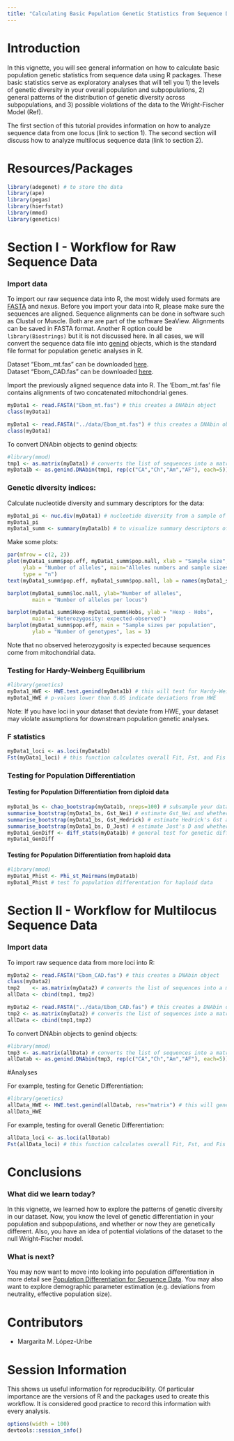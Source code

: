 ```yaml
---
title: "Calculating Basic Population Genetic Statistics from Sequence Data"
---
```


Introduction
=========

In this vignette, you will see general information on how to calculate basic
population genetic statistics from sequence data using R packages. These basic
statistics serve as exploratory analyses that will tell you 1) the levels of
genetic diversity in your overall population and subpopulations, 2) general
patterns of the distribution of genetic diversity across subpopulations, and 3)
possible violations of the data to the Wright-Fischer Model (Ref).

The first section of this tutorial provides information on how to analyze
sequence data from one locus (link to section 1). The second section will
discuss how to analyze multilocus sequence data (link to section 2).


Resources/Packages
=========
```r
library(adegenet) # to store the data
library(ape)
library(pegas)
library(hierfstat)
library(mmod)
library(genetics)
```

Section I - Workflow for Raw Sequence Data
========

### Import data
To import our raw sequence data into R, the most widely used formats are
[FASTA](http://www.ncbi.nlm.nih.gov/BLAST/fasta.html) and nexus. Before you
import your data into R, please make sure the sequences are aligned. Sequence
alignments can be done in software such as Clustal or Muscle. Both are are part
of the software SeaView. Alignments can be saved in FASTA format. Another R
option could be `library(Biostrings)` but it is not discussed here. In all
cases, we will convert the sequence data file into
[genind](http://www.inside-r.org/packages/cran/adegenet/docs/.valid.genind)
objects, which is the standard file format for population genetic analyses in R.

Dataset "Ebom_mt.fas" can be downloaded 
[here](https://github.com/NESCent/popgenInfo/tree/master/data/Ebom_mt.fas).    
Dataset "Ebom_CAD.fas" can be downloaded 
[here](https://github.com/NESCent/popgenInfo/tree/master/data/Ebom_CAD.fas).

Import the previously aligned sequence data into R. The 'Ebom_mt.fas' file
contains alignments of two concatenated mitochondrial genes.

```r
myData1 <- read.FASTA("Ebom_mt.fas") # this creates a DNAbin object
class(myData1)
```

```r
myData1 <- read.FASTA("../data/Ebom_mt.fas") # this creates a DNAbin object
class(myData1)
```

To convert DNAbin objects to genind objects:

```r
#library(mmod)
tmp1 <- as.matrix(myData1) # converts the list of sequences into a matrix
myData1b <- as.genind.DNAbin(tmp1, rep(c("CA","Ch","Am","AF"), each=5))
```

### Genetic diversity indices:
Calculate nucleotide diversity and summary descriptors for the data:

```r
myData1_pi <- nuc.div(myData1) # nucleotide diversity from a sample of DNA sequences in DNAbin format
myData1_pi
myData1_summ <- summary(myData1b) # to visualize summary descriptors of your sequence data file
```
Make some plots:

```r
par(mfrow = c(2, 2))
plot(myData1_summ$pop.eff, myData1_summ$pop.nall, xlab = "Sample size",
	 ylab = "Number of alleles", main="Alleles numbers and sample sizes",
	 type = "n")
text(myData1_summ$pop.eff, myData1_summ$pop.nall, lab = names(myData1_summ$pop.eff))

barplot(myData1_summ$loc.nall, ylab="Number of alleles", 
		main = "Number of alleles per locus")

barplot(myData1_summ$Hexp-myData1_summ$Hobs, ylab = "Hexp - Hobs",
		main = "Heterozygosity: expected-observed")
barplot(myData1_summ$pop.eff, main = "Sample sizes per population",
		ylab = "Number of genotypes", las = 3)
```

Note that no observed heterozygosity is expected because sequences come from
mitochondrial data.

### Testing for Hardy-Weinberg Equilibrium
```r
#library(genetics)
myData1_HWE <- HWE.test.genind(myData1b) # this will test for Hardy-Weinberg equilibrium
myData1_HWE # p-values lower than 0.05 indicate deviations from HWE
```
Note: If you have loci in your dataset that deviate from HWE, your dataset may violate assumptions for downstream population genetic analyses.

### F statistics
```r
myData1_loci <- as.loci(myData1b) 
Fst(myData1_loci) # this function calculates overall Fit, Fst, and Fis of the dataset
```

### Testing for Population Differentiation

#### Testing for Population Differentiation from diploid data

```r
myData1_bs <- chao_bootstrap(myData1b, nreps=100) # subsample your dataset multiple times to estimate significance of genetic differentiation statistics 
summarise_bootstrap(myData1_bs, Gst_Nei) # estimate Gst_Nei and whether or not it is significant
summarise_bootstrap(myData1_bs, Gst_Hedrick) # estimate Hedrick's Gst and whether or not it is significant
summarise_bootstrap(myData1_bs, D_Jost) # estimate Jost's D and whether or not it is significant
myData1_GenDiff <- diff_stats(myData1b) # general test for genetic differentiation per locus and across all subpopultions using Gst, Gst' and Jost D (estimated and based on the harmonic mean between loci)
myData1_GenDiff
```

#### Testing for Population Differentiation from haploid data

```r
#library(mmod)
myData1_Phist <- Phi_st_Meirmans(myData1b) 
myData1_Phist # test fo population differentation for haploid data
```



Section II - Workflow for Multilocus Sequence Data 
========
### Import data

To import raw sequence data from more loci into R:

```r
myData2 <- read.FASTA("Ebom_CAD.fas") # this creates a DNAbin object
class(myData2)
tmp2    <- as.matrix(myData2) # converts the list of sequences into a matrix
allData <- cbind(tmp1, tmp2)
```

```r
myData2 <- read.FASTA("../data/Ebom_CAD.fas") # this creates a DNAbin object
tmp2 <- as.matrix(myData2) # converts the list of sequences into a matrix
allData <- cbind(tmp1,tmp2)
```

To convert DNAbin objects to genind objects:

```r
#library(mmod)
tmp3 <- as.matrix(allData) # converts the list of sequences into a matrix
allDatab <- as.genind.DNAbin(tmp3, rep(c("CA","Ch","Am","AF"), each=5)) # bins data from multiple loci into one DNAbin object - MAKE SURE SEQUENCES IN THE FASTA FILE HAVE THE SAME NAME
```

#Analyses

For example, testing for Genetic Differentiation:

```r
#library(genetics)
allData_HWE <- HWE.test.genind(allDatab, res="matrix") # this will generate a matrix of p-values for HWE
allData_HWE

```

For example, testing for overall Genetic Differentiation:

```r
allData_loci <- as.loci(allDatab) 
Fst(allData_loci) # this function calculates overall Fit, Fst, and Fis of the dataset
```

Conclusions
========

### What did we learn today?

In this vignette, we learned how to explore the patterns of genetic diversity in
our dataset. Now, you know the level of genetic differentiation in your
population and subpopulations, and whether or now they are genetically
different. Also, you have an idea of potential violations of the dataset to the
null Wright-Fischer model.

### What is next?

You may now want to move into looking into population differentiation in more
detail see [Population Differentiation for Sequence Data](PopDiffSequenceData.html). You may also want to explore demographic parameter
estimation (e.g. deviations from neutrality, effective population size).

# Contributors

- Margarita M. López-Uribe

# Session Information

This shows us useful information for reproducibility. Of particular importance are the versions of R and the packages used to create this workflow. It is considered good practice to record this information with every analysis.

```r
options(width = 100)
devtools::session_info()
```
